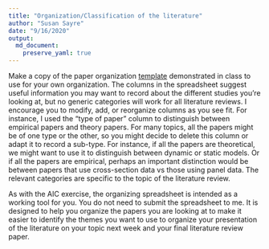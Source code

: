 ```yaml
---
title: "Organization/Classification of the literature"
author: "Susan Sayre"
date: "9/16/2020"
output: 
  md_document:
    preserve_yaml: true
---
```


Make a copy of the paper organization [template](https://docs.google.com/spreadsheets/d/1snGY44o8JOzTPyKSl4siJj2j_s04Mob3kJXwsN0_plA/copy?usp=sharing) demonstrated in class to use for your own organization. The columns in the spreadsheet suggest useful information you may want to record about the different studies you're looking at, but no generic categories will work for all literature reviews. I encourage you to modify, add, or reorganize columns as you see fit. For instance, I used the "type of paper" column to distinguish between empirical papers and theory papers. For many topics, all the papers might be of one type or the other, so you might decide to delete this column or adapt it to record a sub-type. For instance, if all the papers are theoretical, we might want to use it to distinguish between dynamic or static models. Or if all the papers are empirical, perhaps an important distinction would be between papers that use cross-section data vs those using panel data. The relevant categories are specific to the topic of the literature review. 

As with the AIC exercise, the organizing spreadsheet is intended as a working tool for you. You do not need to submit the spreadsheet to me. It is designed to help you organize the papers you are looking at to make it easier to identify the themes you want to use to organize your presentation of the literature on your topic next week and your final literature review paper.